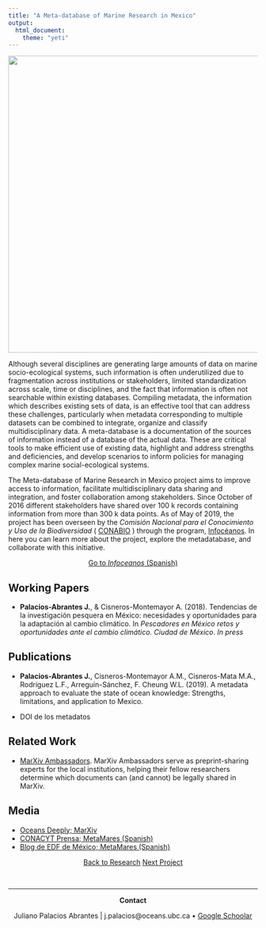 ```yaml
---
title: "A Meta-database of Marine Research in Mexico"
output:
  html_document:
    theme: "yeti"
---
```


<!-- Global site tag (gtag.js) - Google Analytics -->
<script async src="https://www.googletagmanager.com/gtag/js?id=UA-105699898-4"></script>
<script>
  window.dataLayer = window.dataLayer || [];
  function gtag(){dataLayer.push(arguments);}
  gtag('js', new Date());

  gtag('config', 'UA-105699898-4');
</script>


<center>
<img src="Projects_Images/Time_Plot.png" width="600px">

</center>

Although several disciplines are generating large amounts of data on marine socio-ecological systems, such information is often underutilized due to fragmentation across institutions or stakeholders, limited standardization across scale, time or disciplines, and the fact that information is often not searchable within existing databases. Compiling metadata, the information which describes existing sets of data, is an effective tool that can address these challenges, particularly when metadata corresponding to multiple datasets can be combined to integrate, organize and classify multidisciplinary data. A meta-database is a documentation of the sources of information instead of a database of the actual data. These are critical tools to make efficient use of existing data, highlight and address strengths and deficiencies, and develop scenarios to inform policies for managing complex marine social-ecological systems.

The Meta-database of Marine Research in Mexico project aims to improve access to information, facilitate multidisciplinary data sharing and integration, and foster collaboration among stakeholders. Since October of 2016 different stakeholders have shared over 100 k records containing information from more than 300 k data points. As of May of 2019, the project has been overseen by the *Comisión Nacional para el Conocimiento y Uso de la Biodiversidad* ( [CONABIO](https://www.gob.mx/conabio) ) through the program, [Infocéanos](http://infoceanos.conabio.gob.mx). In here you can learn more about the project, explore the metadatabase, and collaborate with this initiative.

<center>
<a button type="button" class="btn btn-primary" href="http://infoceanos.conabio.gob.mx" target="_blank"> Go to *Infoceanos* (Spanish) </button>
</a>
</center>

## Working Papers

- **Palacios-Abrantes J.**, & Cisneros-Montemayor A. (2018). Tendencias de la investigación pesquera en México: necesidades y oportunidades para la adaptación al cambio climático. In *Pescadores en México retos y oportunidades ante el cambio climático. Ciudad de México*. *In press*

## Publications

- **Palacios-Abrantes J.**, Cisneros-Montemayor A.M., Cisneros-Mata M.A., Rodríguez L.F., Arreguín-Sánchez, F. Cheung W.L. (2019). A metadata approach to evaluate the state of ocean knowledge: Strengths, limitations, and application to Mexico.

- DOI de los metadatos

## Related Work
- [MarXiv Ambassadors](https://www.marxivinfo.org/ambassadors){target="_blank"}. MarXiv Ambassadors serve as preprint-sharing experts for the local institutions, helping their fellow researchers determine which documents can (and cannot) be legally shared in MarXiv.

## Media
- [Oceans Deeply; MarXiv](https://www.newsdeeply.com/oceans/articles/2018/01/18/tear-down-that-paywall-the-movement-to-make-ocean-research-free-for-all){target="_blank"}
- [CONACYT Prensa; MetaMares (Spanish)](http://conacytprensa.mx/index.php/ciencia/mundo-vivo/13008-crean-base-de-metadatos-de-investigacion-marina-en-mexico){target="_blank"}
- [Blog de EDF de México; MetaMares (Spanish)](http://mexico.edf.org/blog/2017/06/13/colabora-en-la-construccion-de-un-catalogo-sobre-informacion-marina-en-mexico){target="_blank"}

<center>

<a class="btn btn-default" href="https://www.julianopalacios.com/Research.html">Back to Research</a>
<a class="btn btn-default" href="https://www.julianopalacios.com/Projects/Transboundary.html">Next Project</a>

<br>
<hr>

**Contact**

Juliano Palacios Abrantes | j.palacios@oceans.ubc.ca • [Google Schoolar](https://scholar.google.ca/citations?user=EZpBcjcAAAAJ&hl=en){target="_blank"}

<!-- Google Translate -->
<div id="google_translate_element"></div><script type="text/javascript">
function googleTranslateElementInit() {
  new google.translate.TranslateElement({pageLanguage: 'en', includedLanguages: 'es,pt'}, 'google_translate_element');
}
</script><script type="text/javascript" src="//translate.google.com/translate_a/element.js?cb=googleTranslateElementInit"></script>
